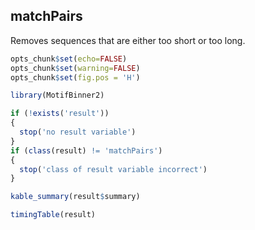 ## matchPairs

Removes sequences that are either too short or too long.

```r
opts_chunk$set(echo=FALSE)
opts_chunk$set(warning=FALSE)
opts_chunk$set(fig.pos = 'H')

library(MotifBinner2)

if (!exists('result'))
{
  stop('no result variable')
}
if (class(result) != 'matchPairs')
{
  stop('class of result variable incorrect')
}
```

```r
kable_summary(result$summary)

timingTable(result)
```

